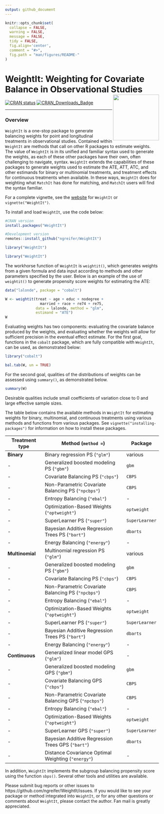 ```yaml
---
output: github_document
---
```


<!-- README.md is generated from README.Rmd. Please edit that file -->

```r
knitr::opts_chunk$set(
  collapse = FALSE,
  warning = FALSE,
  message = FALSE,
  tidy = FALSE,
  fig.align='center',
  comment = "#>",
  fig.path = "man/figures/README-"
)
```
# WeightIt: Weighting for Covariate Balance in Observational Studies <img src="man/figures/logo.png" align="right" width="150"/>

<!-- badges: start -->
[![CRAN status](https://www.r-pkg.org/badges/version/WeightIt?color=00622B)](https://CRAN.R-project.org/package=WeightIt)
[![CRAN_Downloads_Badge](https://cranlogs.r-pkg.org/badges/WeightIt?color=00622B)](https://cran.r-project.org/package=WeightIt)
<!-- badges: end -->

------
### Overview

`WeightIt` is a one-stop package to generate balancing weights for point and longitudinal treatments in observational studies. Contained within `WeightIt` are methods that call on other R packages to estimate weights. The value of `WeightIt` is in its unified and familiar syntax used to generate the weights, as each of these other packages have their own, often challenging to navigate, syntax. `WeightIt` extends the capabilities of these packages to generate weights used to estimate the ATE, ATT, ATC, and other estimands for binary or multinomial treatments, and treatment effects for continuous treatments when available. In these ways, `WeightIt` does for weighting what `MatchIt` has done for matching, and `MatchIt` users will find the syntax familiar.

For a complete vignette, see the [website](https://ngreifer.github.io/WeightIt/articles/WeightIt.html) for `WeightIt` or `vignette("WeightIt")`.

To install and load `WeightIt`, use the code below:

```r
#CRAN version
install.packages("WeightIt")

#Development version
remotes::install_github("ngreifer/WeightIt")

library("WeightIt")
```
```r
library("WeightIt")
```

The workhorse function of `WeightIt` is `weightit()`, which generates weights from a given formula and data input according to methods and other parameters specified by the user. Below is an example of the use of `weightit()` to generate propensity score weights for estimating the ATE:

```r
data("lalonde", package = "cobalt")

W <- weightit(treat ~ age + educ + nodegree + 
                married + race + re74 + re75, 
              data = lalonde, method = "glm", 
              estimand = "ATE")
W
```

Evaluating weights has two components: evaluating the covariate balance produced by the weights, and evaluating whether the weights will allow for sufficient precision in the eventual effect estimate. For the first goal, functions in the `cobalt` package, which are fully compatible with `WeightIt`, can be used, as demonstrated below:

```r
library("cobalt")

bal.tab(W, un = TRUE)
```

For the second goal, qualities of the distributions of weights can be assessed using `summary()`, as demonstrated below.

```r
summary(W)
```

Desirable qualities include small coefficients of variation close to 0 and large effective sample sizes.

The table below contains the available methods in `WeightIt` for estimating weights for binary, multinomial, and continuous treatments using various methods and functions from various packages. See `vignette("installing-packages")` for information on how to install these packages.
 
 Treatment type | Method (`method = `) | Package
 -------------- | -------------------- | --------
 **Binary** | Binary regression PS (`"glm"`) | various 
 - | Generalized boosted modeling PS (`"gbm"`) | `gbm`
 - | Covariate Balancing PS (`"cbps"`) | `CBPS`
 - | Non-Parametric Covariate Balancing PS (`"npcbps"`) | `CBPS`
 - | Entropy Balancing (`"ebal"`) | -
 - | Optimization-Based Weights (`"optweight"`) | `optweight`
 - | SuperLearner PS (`"super"`) | `SuperLearner`
 - | Bayesian Additive Regression Trees PS (`"bart"`) | `dbarts`
 - | Energy Balancing (`"energy"`) | -
 **Multinomial** | Multinomial regression PS (`"glm"`) | various
 - | Generalized boosted modeling PS (`"gbm"`) | `gbm`
 - | Covariate Balancing PS (`"cbps"`) | `CBPS`
 - | Non-Parametric Covariate Balancing PS (`"npcbps"`) | `CBPS`
 - | Entropy Balancing (`"ebal"`) | -
 - | Optimization-Based Weights (`"optweight"`) | `optweight`
 - | SuperLearner PS (`"super"`) | `SuperLearner`
 - | Bayesian Additive Regression Trees PS (`"bart"`) | `dbarts`
 - | Energy Balancing (`"energy"`) | -
 **Continuous** | Generalized linear model GPS (`"glm"`) | -
 - | Generalized boosted modeling GPS (`"gbm"`) | `gbm`
 - | Covariate Balancing GPS (`"cbps"`) | `CBPS`
 - | Non-Parametric Covariate Balancing GPS (`"npcbps"`) | `CBPS`
 - | Entropy Balancing (`"ebal"`) | -
 - | Optimization-Based Weights (`"optweight"`) | `optweight`
 - | SuperLearner GPS (`"super"`) | `SuperLearner`
 - | Bayesian Additive Regression Trees GPS (`"bart"`) | `dbarts`
 - | Distance Covariance Optimal Weighting (`"energy"`) | -
 
In addition, `WeightIt` implements the subgroup balancing propensity score using the function `sbps()`. Several other tools and utilities are available.

Please submit bug reports or other issues to https://github.com/ngreifer/WeightIt/issues. If you would like to see your package or method integrated into `WeightIt`, or for any other questions or comments about `WeightIt`, please contact the author. Fan mail is greatly appreciated.